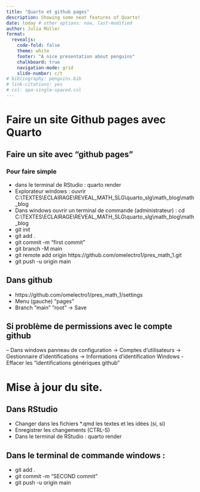 ```yaml
---
title: "Quarto et github pages"
description: Showing some neat features of Quarto!
date: today # other options: now, last-modified
author: Julia Müller 
format:
  revealjs:
    code-fold: false
    theme: white
    footer: "A nice presentation about penguins"
    chalkboard: true
    navigation-mode: grid
    slide-number: c/t
# bibliography: penguins.bib
# link-citations: yes
# csl: apa-single-spaced.csl
---
```


# Faire un site Github pages avec Quarto 

## Faire un site avec "github pages" {.scrollable}


### Pour faire simple

- dans le terminal de RStudio : quarto render
- Explorateur windows : ouvrir C:\\TEXTES\\ECLAIRAGE\\REVEAL_MATH_SLG\\quarto_slg\\math_blog\\math_blog
- Dans windows ouvrir un terminal de commande (administrateur) : cd C:\\TEXTES\\ECLAIRAGE\\REVEAL_MATH_SLG\\quarto_slg\\math_blog\\math_blog
- git init
- git add .
- git commit -m "first commit"
- git branch -M main
- git remote add origin https://github.com/omelectro1/pres_math_1.git
- git push -u origin main

## Dans github

- https://github.com/omelectro1/pres_math_1/settings
- Menu (gauche) "pages"
- Branch "main" "root" -> Save

## Si problème de permissions avec le compte github

-- Dans windows panneau de configuration -> Comptes d'utilisateurs -> Gestionnaire d'identifications -> Informations d'identification Windows
- Effacer les "identifications génériques github"

# Mise à jour du site.

## Dans RStudio

- Changer dans les fichiers *.qmd les textes et les idées (si, si)
- Enregistrer les changements (CTRL-S)
- Dans le terminal de RStudio : quarto render


## Dans le terminal de commande windows : 

- git add .
- git commit -m "SECOND commit"
- git push -u origin main